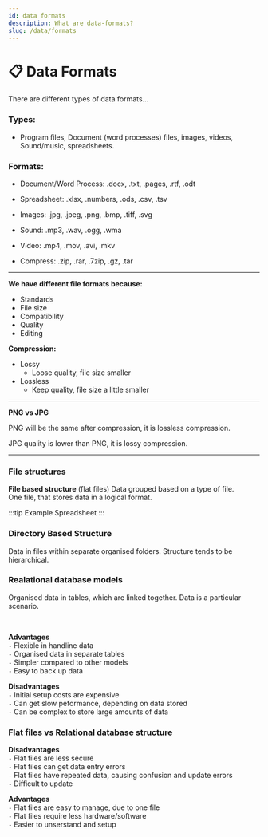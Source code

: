 ```yaml
---
id: data formats
description: What are data-formats?
slug: /data/formats
---
```


# 📋 Data Formats


There are different types of data formats...

### Types:

- Program files, Document (word processes) files, images, videos, Sound/music, spreadsheets. 

### Formats:

- Document/Word Process: .docx, .txt, .pages, .rtf, .odt

- Spreadsheet: .xlsx, .numbers, .ods, .csv, .tsv

- Images: .jpg, .jpeg, .png, .bmp, .tiff, .svg

- Sound: .mp3, .wav, .ogg, .wma

- Video: .mp4, .mov, .avi, .mkv

- Compress: .zip, .rar, .7zip, .gz, .tar

---

**We have different file formats because:**

- Standards
- File size
- Compatibility
- Quality
- Editing

**Compression:**

- Lossy
    - Loose quality, file size smaller
- Lossless
    - Keep quality, file size a little smaller

---

**PNG vs JPG**

PNG will be the same after compression, it is lossless compression. 

JPG quality is lower than PNG, it is lossy compression.

---

### File structures

**File based structure** (flat files)
Data grouped based on a type of file. <br />
One file, that stores data in a logical format. 

:::tip Example
Spreadsheet
:::

### Directory Based Structure

Data in files within separate organised folders. Structure tends to be hierarchical. 

### Realational database models

Organised data in tables, which are linked together. Data is a particular scenario. 

<br />

**Advantages** <br />
` - ` Flexible in handline data <br />
` - ` Organised data in separate tables <br />
` - ` Simpler compared to other models <br />
` - ` Easy to back up data <br />

**Disadvantages** <br />
` - ` Initial setup costs are expensive <br />
` - ` Can get slow peformance, depending on data stored <br />
` - ` Can be complex to store large amounts of data <br />

### Flat files vs Relational database structure

**Disadvantages** <br />
` - ` Flat files are less secure <br />
` - ` Flat files can get data entry errors <br />
` - ` Flat files have repeated data, causing confusion and update errors <br />
` - ` Difficult to update <br />

**Advantages** <br />
` - ` Flat files are easy to manage, due to one file <br />
` - ` Flat files require less hardware/software <br />
` - ` Easier to unserstand and setup <br />




